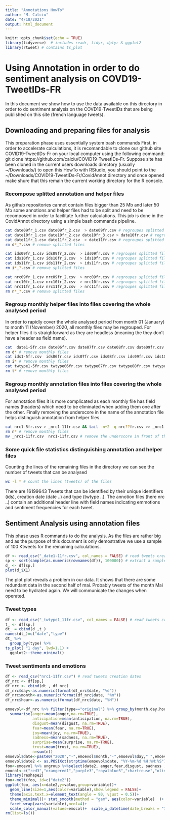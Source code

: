 ```yaml
---
title: "Annotations HowTo"
author: "M. Calciu"
date: "4/18/2021"
output: html_document
---
```


```r
knitr::opts_chunk$set(echo = TRUE)
library(tidyverse)  # includes readr, tidyr, dplyr & ggplot2
library(rtweet) # contains ts_plot
```

# Using Annotation in order to do sentiment analysis on COVD19-TweetIDs-FR
In this document we show how to use the data available on this directory in order to do sentiment analysis on the COVD19-TweetIDs that are being published on this site (french language tweets).

## Downloading and preparing files for analysis
This preparation phase uses essentially system bash commands
First, in order to accelerate calculations, it is recomandable to clone our github site COVID19-TweetIDs-Fr on your local computer using the following command: git clone https://github.com/calciu/COVID19-TweetIDs-Fr. Suppose site has been cloned in the current users downloads directory (usually ~/Downloads/) to open this HowTo with RStudio, you should point to the ~/Downloads/COVID19-TweetIDs-Fr/CovidAnnot directory and once opened make shure that this remain the current working directory for the R console.


### Recompose splitted annotation and helper files
As github repositories cannot contain files bigger than 25 Mb and later 50 Mb some annotions and helper files had to be split and need to be recomposed in order to facilitate further calculations. This job is done in the CovidAnnot directory using a simple bash commands pipeline.


```bash
cat date09fr_1.csv date09fr_2.csv  > date09fr.csv # regroupes splitted files into one
cat date10fr_1.csv date10fr_2.csv date10fr_3.csv > date10fr.csv # regroupes splitted files into one
cat date11fr_1.csv date11fr_2.csv  > date11fr.csv # regroupes splitted files into one
rm d*_?.csv # remove splitted files

cat ids09fr_1.csv ids09fr_2.csv  > ids09fr.csv # regroupes splitted files into one
cat ids10fr_1.csv ids10fr_2.csv  > ids10fr.csv # regroupes splitted files into one
cat ids11fr_1.csv ids11fr_2.csv  > ids11fr.csv # regroupes splitted files into one
rm i*_?.csv # remove splitted files

cat nrc09fr_1.csv nrc09fr_2.csv  > nrc09fr.csv # regroupes splitted files into one
cat nrc10fr_1.csv nrc10fr_2.csv  > nrc10fr.csv # regroupes splitted files into one
cat nrc11fr_1.csv nrc11fr_2.csv  > nrc11fr.csv # regroupes splitted files into one
rm n*_?.csv # remove splitted files
```

### Regroup monthly helper files into files covering the whole analysed period
In order to rapidly cover the whole analysed period from month 01 (January) to month 11 (November) 2020, all monthly files may be regrouped. For helper files it is straighforward as they are headless (meaning the they don't have a header as field name).

```bash
cat  date1-5fr.csv date06fr.csv date07fr.csv date08fr.csv date09fr.csv date10fr.csv date11fr.csv > _date1-11fr.csv
rm d* # remove monthly files
cat ids1-5fr.csv  ids06fr.csv ids07fr.csv ids08fr.csv ids09fr.csv ids10fr.csv ids11fr.csv > _ids1-11fr.csv
rm i* # remove monthly files
cat twtype1-5fr.csv twtype06fr.csv twtype07fr.csv twtype08fr.csv twtype09fr.csv twtype10fr.csv twtype11fr.csv > _twtype1_11fr.csv
rm t* # remove monthly files

```

### Regroup monthly annotation files into files covering the whole analysed period
For annotation files it is more complicated as each monthly file has field names (headers) which need to be eliminated when adding them one after the other.
Finally removing the underscore in the name of the annotation file helps distinguish annotation from helper files.

```bash
cat nrc1-5fr.csv > _nrc1-11fr.csv && tail -n+2 -q nrc??fr.csv >> _nrc1-11fr.csv
rm n* # remove monthly files
mv _nrc1-11fr.csv  nrc1-11fr.csv # remove the underscore in front of the file name
```

### Some quick file statistics distinguishing annotation and helper files
Counting the lines of the remaining files in the directory we can see the number of tweets that can be analysed

```bash
wc -l * # count the lines (tweets) of the files
```

There are 16199643 Tweets that can be identified by their unique identifiers (ids), creation date (date ..) and type (twtype ..).
The annotion files (here nrc ..) contain an additional header line with field names indicating emmotions and sentiment frequencies for each tweet.

## Sentiment Analysis using annotation files
This phase uses R commands to do the analysis. As the files are rather big and as the purpose of this document is only demostrative we use a sample of 100 Ktweets for the remaining calculations.

```r
df <- read_csv("_date1-11fr.csv", col_names = FALSE) # read tweets creation dates
sp <- sort(sample(as.numeric(rownames(df)), 100000)) # extract a sample ordered by creation dates
d_ <- df[sp,]
plot(d_$X1)
```
The plot plot reveals a problem in our data. It shows that there are some redundant data in the second half of mai. Probably tweets of the month Mai need to be hydrated again. We will communicate the changes when operated.

### Tweet types


```r
df <- read_csv("_twtype1_11fr.csv", col_names = FALSE) # read tweets creation dates
t_ <- df[sp,]
dt_ = cbind(d_,t_)
names(dt_)=c("date","type")
dt_ %>%
  group_by(type) %>%
ts_plot( "1 day", lwd=1.1) +
  ggplot2::theme_minimal() 

```

### Tweet sentiments and emotions



```r
df <- read_csv("nrc1-11fr.csv") # read tweets creation dates
df_nrc <- df[sp,]
df_nrc <- cbind(dt_, df_nrc)
df_nrc$day<-as.numeric(format(df_nrc$date, "%d")) 
df_nrc$month<-as.numeric(format(df_nrc$date, "%m"))
df_nrc$hour<-as.numeric(format(df_nrc$date, "%H"))

emoevol<-df_nrc %>% filter(type=="original") %>% group_by(month,day,hour) %>% mutate(n=1) %>% 
  summarise(anger=mean(anger,na.rm=TRUE), 
            anticipation=mean(anticipation, na.rm=TRUE),
            disgust=mean(disgust, na.rm=TRUE),
            fear=mean(fear, na.rm=TRUE),
            joy=mean(joy, na.rm=TRUE),
            sadness=mean(sadness, na.rm=TRUE),
            surprise=mean(surprise, na.rm=TRUE),
            trust=mean(trust, na.rm=TRUE),
            n=sum(n))
emoevol$date<-paste0("2020","-",emoevol$month,"-",emoevol$day," ",emoevol$hour,":00:00")
emoevol$date2 <- as.POSIXct(strptime(emoevol$date, "%Y-%m-%d %H:%M:%S"))
foo<-emoevol %>% ungroup %>%select(date2, anger,fear,disgust, sadness ,surprise,anticipation,trust, joy )
emocol<-c("red3","orangered1","purple3","royalblue3","chartreuse","olivedrab3","green4","yellow")
library(reshape2)
foo<-melt(foo, id=c("date2"))
ggplot(foo, aes(x=date2,y=value,group=variable))+
  geom_line(size=1,aes(color=variable),show.legend = FALSE)+
  theme(axis.text.x=element_text(angle = 90, vjust = 0.5))+ 
  theme_minimal()+ stat_smooth(method = "gam", aes(color=variable)  )+
  facet_wrap(vars(variable),ncol=4)+
  scale_color_manual(values=emocol)+  scale_x_datetime(date_breaks = "1 day", labels = scales::label_date_short())
rm(list=ls())
```

